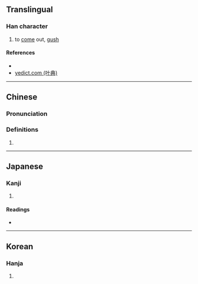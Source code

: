 {{character info/new}}
==Translingual==

===Han character===
{{Han char|rn=85|rad=水|as=11|sn=14|four=36154|canj=EWTJ|ids=⿰氵畢}}

# {{lb|zh|of spring water}} to [[come]] out, [[gush]]

====References====
* {{Han ref|kx=0643.270|dkj=18073|dj=1051.080|hdz=31698.070|uh=6EED|ud=28397|bh=E27D|bd=57981}}
* [http://yedict.com/htm/6E/6EED.htm yedict.com (叶典)]

----

{{yue-hanzi|jyut=[[]]|y=bat1}}

==Chinese==
{{zh-forms}}

===Pronunciation===
{{zh-pron
|m=bì
|c=bat1
|mc=y
|oc=y
|ma=
|cat=v
}}

===Definitions===
{{zh-hanzi}}

# {{rfdef|lang=zh}}

----

==Japanese==

===Kanji===
{{ja-kanji|grade=|rs=水11}}

# {{defn|lang=ja|sort=水11}}

====Readings====
* {{ja-readings|on=[[ひつ]] (hitsu), [[ひち]] (hichi)|kun=[[わく]] (waku)}}

----

==Korean==

===Hanja===
{{ko-hanja|hangeul=필|eumhun=|rv=pil|mr=p'il|y=phil}}

# {{defn|lang=ko|sort=水11}}